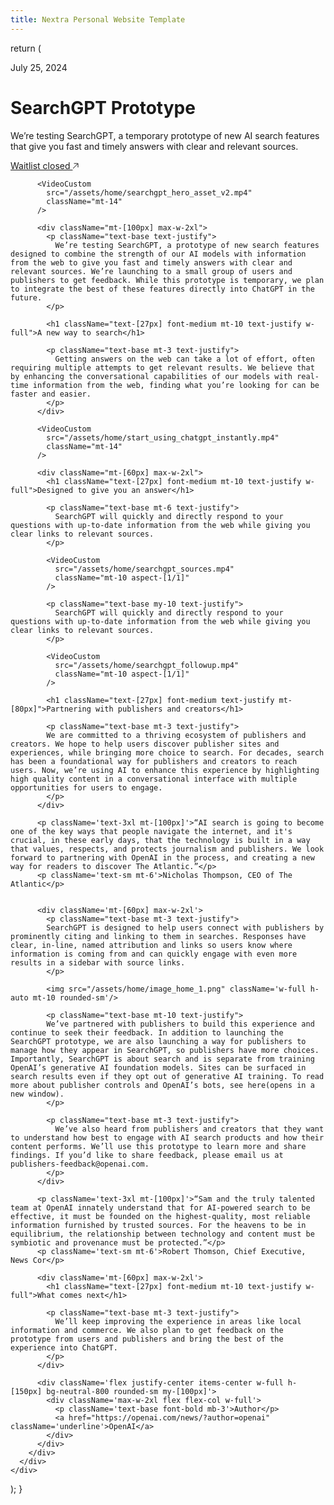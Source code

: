 ```yaml
---
title: Nextra Personal Website Template
---
```



  
  return (
    <div className="w-full px-4 md:px-12 lg:px-24">
      <div className="container mx-auto grid grid-cols-12 w-full px-4 md:px-12 lg:px-24">
        <div className="col-span-full flex flex-col justify-center items-center text-center text-white mt-[120px]">
          <p className="text-base font-medium mb-4">July 25, 2024</p>
          <h1 className="text-7xl font-medium mb-5">SearchGPT Prototype</h1>
          <p className="text-2xl mb-6 max-w-2xl">
              We’re testing SearchGPT, a temporary prototype of new AI search features that give you fast and timely answers with clear and relevant sources.
          </p>
          <a href="#" className="bg-white text-black font-semibold py-2 px-4 rounded-full flex items-center gap-2 hover:bg-gray-200 transition duration-200">
              Waitlist closed
              <svg width="10" height="10" viewBox="0 0 10 10" fill="none" xmlns="http://www.w3.org/2000/svg">
                  <path d="M1 9L9 1M9 1H2.5M9 1V7.22222" stroke="currentColor" strokeWidth="1.25" strokeLinecap="round" strokeLinejoin="round"></path>
              </svg>
          </a>

          <VideoCustom 
            src="/assets/home/searchgpt_hero_asset_v2.mp4"
            className="mt-14"
          />

          <div className="mt-[100px] max-w-2xl">
            <p className="text-base text-justify">
              We’re testing SearchGPT, a prototype of new search features designed to combine the strength of our AI models with information from the web to give you fast and timely answers with clear and relevant sources. We’re launching to a small group of users and publishers to get feedback. While this prototype is temporary, we plan to integrate the best of these features directly into ChatGPT in the future.
            </p>

            <h1 className="text-[27px] font-medium mt-10 text-justify w-full">A new way to search</h1>

            <p className="text-base mt-3 text-justify">
              Getting answers on the web can take a lot of effort, often requiring multiple attempts to get relevant results. We believe that by enhancing the conversational capabilities of our models with real-time information from the web, finding what you’re looking for can be faster and easier.
            </p>
          </div>

          <VideoCustom 
            src="/assets/home/start_using_chatgpt_instantly.mp4"
            className="mt-14"
          />

          <div className="mt-[60px] max-w-2xl">
            <h1 className="text-[27px] font-medium mt-10 text-justify w-full">Designed to give you an answer</h1>

            <p className="text-base mt-6 text-justify">
              SearchGPT will quickly and directly respond to your questions with up-to-date information from the web while giving you clear links to relevant sources.
            </p>

            <VideoCustom 
              src="/assets/home/searchgpt_sources.mp4"
              className="mt-10 aspect-[1/1]"
            />

            <p className="text-base my-10 text-justify">
              SearchGPT will quickly and directly respond to your questions with up-to-date information from the web while giving you clear links to relevant sources.
            </p>

            <VideoCustom 
              src="/assets/home/searchgpt_followup.mp4"
              className="mt-10 aspect-[1/1]" 
            />

            <h1 className="text-[27px] font-medium text-justify mt-[80px]">Partnering with publishers and creators</h1>

            <p className="text-base mt-3 text-justify">
            We are committed to a thriving ecosystem of publishers and creators. We hope to help users discover publisher sites and experiences, while bringing more choice to search. For decades, search has been a foundational way for publishers and creators to reach users. Now, we’re using AI to enhance this experience by highlighting high quality content in a conversational interface with multiple opportunities for users to engage.
            </p>
          </div>

          <p className='text-3xl mt-[100px]'>“AI search is going to become one of the key ways that people navigate the internet, and it's crucial, in these early days, that the technology is built in a way that values, respects, and protects journalism and publishers. We look forward to partnering with OpenAI in the process, and creating a new way for readers to discover The Atlantic.”</p>
          <p className='text-sm mt-6'>Nicholas Thompson, CEO of The Atlantic</p>
          

          <div className='mt-[60px] max-w-2xl'>
            <p className="text-base mt-3 text-justify">
            SearchGPT is designed to help users connect with publishers by prominently citing and linking to them in searches. Responses have clear, in-line, named attribution and links so users know where information is coming from and can quickly engage with even more results in a sidebar with source links.
            </p>

            <img src="/assets/home/image_home_1.png" className='w-full h-auto mt-10 rounded-sm'/>

            <p className="text-base mt-10 text-justify">
            We’ve partnered with publishers to build this experience and continue to seek their feedback. In addition to launching the SearchGPT prototype, we are also launching a way for publishers to manage how they appear in SearchGPT, so publishers have more choices. Importantly, SearchGPT is about search and is separate from training OpenAI’s generative AI foundation models. Sites can be surfaced in search results even if they opt out of generative AI training. To read more about publisher controls and OpenAI’s bots, see here(opens in a new window). 
            </p>

            <p className="text-base mt-3 text-justify">
              We’ve also heard from publishers and creators that they want to understand how best to engage with AI search products and how their content performs. We’ll use this prototype to learn more and share findings. If you’d like to share feedback, please email us at publishers-feedback@openai.com.
            </p>
          </div>

          <p className='text-3xl mt-[100px]'>“Sam and the truly talented team at OpenAI innately understand that for AI-powered search to be effective, it must be founded on the highest-quality, most reliable information furnished by trusted sources. For the heavens to be in equilibrium, the relationship between technology and content must be symbiotic and provenance must be protected.”</p>
          <p className='text-sm mt-6'>Robert Thomson, Chief Executive, News Cor</p>

          <div className='mt-[60px] max-w-2xl'>
            <h1 className="text-[27px] font-medium mt-10 text-justify w-full">What comes next</h1>

            <p className="text-base mt-3 text-justify">
              We’ll keep improving the experience in areas like local information and commerce. We also plan to get feedback on the prototype from users and publishers and bring the best of the experience into ChatGPT.
            </p>
          </div>

          <div className='flex justify-center items-center w-full h-[150px] bg-neutral-800 rounded-sm my-[100px]'>
            <div className='max-w-2xl flex flex-col w-full'>
              <p className='text-base font-bold mb-3'>Author</p>
              <a href="https://openai.com/news/?author=openai" className='underline'>OpenAI</a>
            </div>
          </div>
        </div>
      </div>
    </div>
  );
}

<IndexPage />
